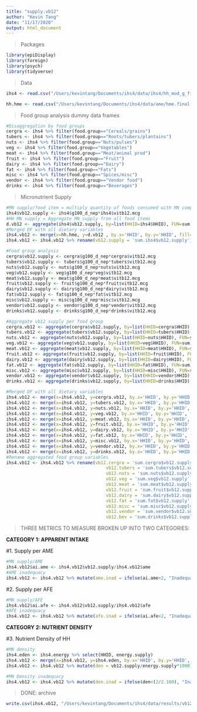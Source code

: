 ```yaml
---
title: "supply.vb12"
author: "Kevin Tang"
date: "11/17/2020"
output: html_document
---
```


> Packages

```r
library(epiDisplay)
library(foreign)
library(psych)
library(tidyverse)
```

>Data

```r
ihs4 <- read.csv("/Users/kevintang/Documents/ihs4/data/ihs4/hh_mod_g_final.csv")

hh.hme <- read.csv("/Users/kevintang/Documents/ihs4/data/ame/hme.final.csv")

```


>Food group analysis dummy data frames

```r
#Disaggregation by food groups
cergra <- ihs4 %>% filter(food.group=="Cereals/grains")
tubers <- ihs4 %>% filter(food.group=="Roots/tubers/plantains")
nuts <- ihs4 %>% filter(food.group=="Nuts/pulses")
veg <- ihs4 %>% filter(food.group=="Vegetables")
meat <- ihs4 %>% filter(food.group=="Meat/animal prod")
fruit <- ihs4 %>% filter(food.group=="Fruit")
dairy <- ihs4 %>% filter(food.group=="Dairy")
fat <- ihs4 %>% filter(food.group=="Fats")
misc <- ihs4 %>% filter(food.group=="Spices/misc")
vendor <- ihs4 %>% filter(food.group=="Vendor food")
drinks <- ihs4 %>% filter(food.group=="Beverages")
```

>Micronutrient Supply

```r
#MN supply/food item = multiply quantity of foods consumed with MN composition of food
ihs4$vb12.supply <- ihs4$g100_d_nep*ihs4$vitb12.mcg
#HH MN supply = Aggregate MN supply from all food items 
d.vb12 <- aggregate(ihs4$vb12.supply, by=list(HHID=ihs4$HHID), FUN=sum)
#Merged DF with all dietary variables
ihs4.vb12 <- merge(x=hh.hme, y=d.vb12 , by.x='HHID', by.y='HHID', fill=-9999, all.x = TRUE)
ihs4.vb12 <- ihs4.vb12 %>% rename(vb12.supply = 'sum.ihs4$vb12.supply')

#Food group analysis
cergra$vb12.supply <- cergra$g100_d_nep*cergra$vitb12.mcg
tubers$vb12.supply <- tubers$g100_d_nep*tubers$vitb12.mcg
nuts$vb12.supply <- nuts$g100_d_nep*nuts$vitb12.mcg
veg$vb12.supply <- veg$g100_d_nep*veg$vitb12.mcg
meat$vb12.supply <- meat$g100_d_nep*meat$vitb12.mcg
fruit$vb12.supply <- fruit$g100_d_nep*fruit$vitb12.mcg
dairy$vb12.supply <- dairy$g100_d_nep*dairy$vitb12.mcg
fat$vb12.supply <- fat$g100_d_nep*fat$vitb12.mcg
misc$vb12.supply <- misc$g100_d_nep*misc$vitb12.mcg
vendor$vb12.supply <- vendor$g100_d_nep*vendor$vitb12.mcg
drinks$vb12.supply <- drinks$g100_d_nep*drinks$vitb12.mcg

#Aggregate vb12 supply per food group
cergra.vb12 <- aggregate(cergra$vb12.supply, by=list(HHID=cergra$HHID), FUN=sum)
tubers.vb12 <- aggregate(tubers$vb12.supply, by=list(HHID=tubers$HHID), FUN=sum)
nuts.vb12 <- aggregate(nuts$vb12.supply, by=list(HHID=nuts$HHID), FUN=sum)
veg.vb12 <- aggregate(veg$vb12.supply, by=list(HHID=veg$HHID), FUN=sum)
meat.vb12 <- aggregate(meat$vb12.supply, by=list(HHID=meat$HHID), FUN=sum)
fruit.vb12 <- aggregate(fruit$vb12.supply, by=list(HHID=fruit$HHID), FUN=sum)
dairy.vb12 <- aggregate(dairy$vb12.supply, by=list(HHID=dairy$HHID), FUN=sum)
fat.vb12 <- aggregate(fat$vb12.supply, by=list(HHID=fat$HHID), FUN=sum)
misc.vb12 <- aggregate(misc$vb12.supply, by=list(HHID=misc$HHID), FUN=sum)
vendor.vb12 <- aggregate(vendor$vb12.supply, by=list(HHID=vendor$HHID), FUN=sum)
drinks.vb12 <- aggregate(drinks$vb12.supply, by=list(HHID=drinks$HHID), FUN=sum)

#Merged DF with all dietary variables
ihs4.vb12 <- merge(x=ihs4.vb12, y=cergra.vb12, by.x='HHID', by.y='HHID', fill=-9999, all.x = TRUE)
ihs4.vb12 <- merge(x=ihs4.vb12, y=tubers.vb12, by.x='HHID', by.y='HHID', fill=-9999, all.x = TRUE)
ihs4.vb12 <- merge(x=ihs4.vb12, y=nuts.vb12, by.x='HHID', by.y='HHID', fill=-9999, all.x = TRUE)
ihs4.vb12 <- merge(x=ihs4.vb12, y=veg.vb12, by.x='HHID', by.y='HHID', fill=-9999, all.x = TRUE)
ihs4.vb12 <- merge(x=ihs4.vb12, y=meat.vb12, by.x='HHID', by.y='HHID', fill=-9999, all.x = TRUE)
ihs4.vb12 <- merge(x=ihs4.vb12, y=fruit.vb12, by.x='HHID', by.y='HHID', fill=-9999, all.x = TRUE)
ihs4.vb12 <- merge(x=ihs4.vb12, y=dairy.vb12, by.x='HHID', by.y='HHID', fill=-9999, all.x = TRUE)
ihs4.vb12 <- merge(x=ihs4.vb12, y=fat.vb12, by.x='HHID', by.y='HHID', fill=-9999, all.x = TRUE)
ihs4.vb12 <- merge(x=ihs4.vb12, y=misc.vb12, by.x='HHID', by.y='HHID', fill=-9999, all.x = TRUE)
ihs4.vb12 <- merge(x=ihs4.vb12, y=vendor.vb12, by.x='HHID', by.y='HHID', fill=-9999, all.x = TRUE)
ihs4.vb12 <- merge(x=ihs4.vb12, y=drinks.vb12, by.x='HHID', by.y='HHID', fill=-9999, all.x = TRUE)
#Rename aggregated food group variables
ihs4.vb12 <- ihs4.vb12 %>% rename(vb12.cergra = 'sum.cergra$vb12.supply',
                                      vb12.tubers = 'sum.tubers$vb12.supply',
                                      vb12.nuts = 'sum.nuts$vb12.supply',
                                      vb12.veg = 'sum.veg$vb12.supply',
                                      vb12.meat = 'sum.meat$vb12.supply',
                                      vb12.fruit = 'sum.fruit$vb12.supply',
                                      vb12.dairy = 'sum.dairy$vb12.supply',
                                      vb12.fat = 'sum.fat$vb12.supply',
                                      vb12.misc = 'sum.misc$vb12.supply',
                                      vb12.vendor = 'sum.vendor$vb12.supply',
                                      vb12.bev = 'sum.drinks$vb12.supply')

```

>THREE METRICS TO MEASURE BROKEN UP INTO TWO CATEGORIES:

**CATEGORY 1: APPARENT INTAKE**

#1. Supply per AME

```r
#MN supply/AME
ihs4.vb12$ai.ame <- ihs4.vb12$vb12.supply/ihs4.vb12$ame
#AME inadequacy
ihs4.vb12 <- ihs4.vb12 %>% mutate(ame.inad = ifelse(ai.ame<2, "Inadequate", "Adequate"))
```

#2. Supply per AFE

```r
#MN supply/AFE
ihs4.vb12$ai.afe <- ihs4.vb12$vb12.supply/ihs4.vb12$afe
#AFE inadequacy
ihs4.vb12 <- ihs4.vb12 %>% mutate(afe.inad = ifelse(ai.afe<2, "Inadequate", "Adequate"))
```

**CATEGORY 2: NUTRIENT DENSITY**

#3. Nutrient Density of HH

```r
#MN density
ihs4.eden <- ihs4.energy %>% select(HHID, energy.supply)
ihs4.vb12 <- merge(x=ihs4.vb12, y=ihs4.eden, by.x='HHID', by.y='HHID', fill=-9999, all.x = TRUE)
ihs4.vb12 <- ihs4.vb12 %>% mutate(den = vb12.supply/energy.supply*1000)

#MN Density inadequacy
ihs4.vb12 <- ihs4.vb12 %>% mutate(den.inad = ifelse(den<(2/2.100), "Inadequate", "Adequate"))
```

> DONE: archive

```r
write.csv(ihs4.vb12, "/Users/kevintang/Documents/ihs4/data/results/vb12.csv")
```